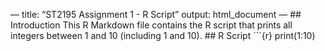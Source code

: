 --- title: "ST2195 Assignment 1 - R Script" output: html_document --- ## Introduction This R Markdown file contains the R script that prints all integers between 1 and 10 (including 1 and 10). ## R Script ```{r} print(1:10)
